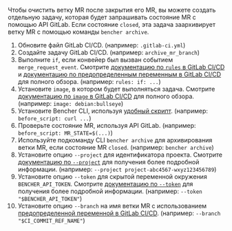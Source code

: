 
Чтобы очистить ветку MR после закрытия его MR,
вы можете создать отдельную задачу, которая будет запрашивать состояние MR с помощью API GitLab.
Если состояние `closed`, эта задача заархивирует ветку MR с помощью команды `bencher archive`.

<MergeRequestsClosedCode />

1. Обновите файл GitLab CI/CD.
   (например: `.gitlab-ci.yml`)
2. Создайте задачу GitLab CI/CD.
   (например: `archive_mr_branch`)
3. Выполните `if`, если конвейер был вызван событием `merge_request_event`.
   Смотрите [документацию по `rules` в GitLab CI/CD][gitlab ci cd rules]
   и [документацию по предопределенным переменным в GitLab CI/CD][gitlab ci cd redefined variables] для полного обзора.
   (например: `rules: if: ...`)
4. Установите `image`, в котором будет выполняться задача.
   Смотрите [документацию по `image` в GitLab CI/CD][gitlab ci cd image]
   для полного обзора.
   (например: `image: debian:bullseye`)
5. Установите Bencher CLI, используя [удобный скрипт][install bencher cli].
   (например: `before_script: curl ...`)
6. Проверьте состояние MR, используя API GitLab.
   (например: `before_script: MR_STATE=$(...)`)
7. Используйте подкоманду CLI `bencher archive` для архивирования ветки MR,
   если состояние MR `closed`.
   (например: `bencher archive`)
8. Установите опцию `--project` для идентификатора проекта.
   Смотрите [документацию по `--project`][project option] для получения более подробной информации.
   (например: `--project project-abc4567-wxyz123456789`)
9. Установите опцию `--token` для скрытой переменной окружения `BENCHER_API_TOKEN`.
   Смотрите [документацию по `--token`][token option] для получения более подробной информации.
   (например: `--token "$BENCHER_API_TOKEN"`)
10. Установите опцию `--branch` на имя ветки MR
   с использованием [предопределенной переменной в GitLab CI/CD][gitlab ci cd redefined variables].
   (например: `--branch "$CI_COMMIT_REF_NAME"`)

[gitlab ci cd rules]: https://docs.gitlab.com/ee/ci/jobs/job_control.html#common-if-clauses-for-rules
[gitlab ci cd redefined variables]: https://docs.gitlab.com/ee/ci/variables/predefined_variables.html
[gitlab ci cd image]: https://docs.gitlab.com/ee/ci/yaml/index.html#image

[install bencher cli]: /ru/docs/how-to/install-cli/#install-cli-with-script
[bencher run]: /ru/docs/explanation/bencher-run/
[project option]: /ru/docs/explanation/bencher-run/#--project-project
[token option]: /ru/docs/explanation/bencher-run/#--token-token